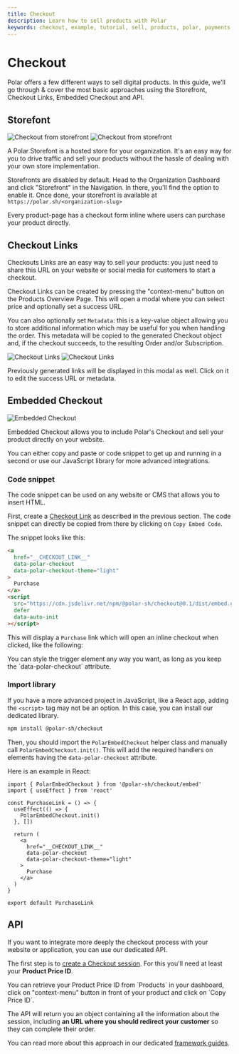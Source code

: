 ```yaml
---
title: Checkout
description: Learn how to sell products with Polar
keywords: checkout, example, tutorial, sell, products, polar, payments, storefront, embedded checkout, api
---
```



# Checkout

Polar offers a few different ways to sell digital products. In this guide, we'll go through & cover the most basic approaches using the Storefront, Checkout Links, Embedded Checkout and API.

## Storefont

![Checkout from storefront](./storefront.light.png)
![Checkout from storefront](./storefront.dark.png)

A Polar Storefont is a hosted store for your organization. It's an easy way for you to drive traffic and sell your products without the hassle of dealing with your own store implementation.

Storefronts are disabled by default. Head to the Organization Dashboard and click "Storefront" in the Navigation. In there, you'll find the option to enable it. Once done, your storefront is available at `https://polar.sh/<organization-slug>`

Every product-page has a checkout form inline where users can purchase your product directly.

## Checkout Links

Checkouts Links are an easy way to sell your products: you just need to share this URL on your website or social media for customers to start a checkout.

Checkout Links can be created by pressing the "context-menu" button on the Products Overview Page. This will open a modal where you can select price and optionally set a success URL.

You can also optionally set `Metadata`: this is a key-value object allowing you to store additional information which may be useful for you when handling the order. This metadata will be copied to the generated Checkout object and, if the checkout succeeds, to the resulting Order and/or Subscription.

![Checkout Links](./checkout_link.light.png)
![Checkout Links](./checkout_link.dark.png)

<BrowserCallout type="TIP">
  Previously generated links will be displayed in this modal as well. Click on
  it to edit the success URL or metadata.
</BrowserCallout>

## Embedded Checkout

![Embedded Checkout](./embedded_checkout.png)

Embedded Checkout allows you to include Polar's Checkout and sell your product directly on your website.

You can either copy and paste or code snippet to get up and running in a second or use our JavaScript library for more advanced integrations.

### Code snippet

The code snippet can be used on any website or CMS that allows you to insert HTML.

First, create a [Checkout Link](#checkout-links) as described in the previous section. The code snippet can directly be copied from there by clicking on `Copy Embed Code`.

The snippet looks like this:

```html
<a
  href="__CHECKOUT_LINK__"
  data-polar-checkout
  data-polar-checkout-theme="light"
>
  Purchase
</a>
<script
  src="https://cdn.jsdelivr.net/npm/@polar-sh/checkout@0.1/dist/embed.global.js"
  defer
  data-auto-init
></script>
```

This will display a `Purchase` link which will open an inline checkout when clicked, like the following: <CheckoutEmbedExample />

<BrowserCallout type="TIP">
  You can style the trigger element any way you want, as long as you keep the
  `data-polar-checkout` attribute.
</BrowserCallout>

### Import library

If you have a more advanced project in JavaScript, like a React app, adding the `<script>` tag may not be an option. In this case, you can install our dedicated library.

```bash
npm install @polar-sh/checkout
```

Then, you should import the `PolarEmbedCheckout` helper class and manually call `PolarEmbedCheckout.init()`. This will add the required handlers on elements having the `data-polar-checkout` attribute.

Here is an example in React:

```tsx
import { PolarEmbedCheckout } from '@polar-sh/checkout/embed'
import { useEffect } from 'react'

const PurchaseLink = () => {
  useEffect(() => {
    PolarEmbedCheckout.init()
  }, [])

  return (
    <a
      href="__CHECKOUT_LINK__"
      data-polar-checkout
      data-polar-checkout-theme="light"
    >
      Purchase
    </a>
  )
}

export default PurchaseLink
```

## API

If you want to integrate more deeply the checkout process with your website or application, you can use our dedicated API.

The first step is to [create a Checkout session](/docs/api/v1/checkouts/custom/post). For this you'll need at least your **Product Price ID**.

<BrowserCallout type="TIP">
  You can retrieve your Product Price ID from `Products` in your dashboard,
  click on "context-menu" button in front of your product and click on `Copy
  Price ID`.
</BrowserCallout>

The API will return you an object containing all the information about the session, including **an URL where you should redirect your customer** so they can complete their order.

You can read more about this approach in our dedicated [framework guides](/docs/guides).
